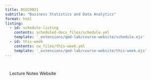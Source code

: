 ```yaml
---
title: BSSC0021
subtitle: "Business Statistics and Data Analytics"
format: html
listing: 
  - id: schedule-listing
    contents: scheduled-docs_files/schedule.yml
    template: '_extensions/qmd-lab/course-website/schedule.ejs'
  - id: this-week
    contents: cw_files/this-week.yml
    template: '_extensions/qmd-lab/course-website/this-week.ejs'
---
```


::: {.content-block}
::: {.grid}
::: {#banner .g-col-12 .g-col-md-6 style="margin: 3em 1em 0em 1em"}

::: {.banner-text}
Lecture Notes Website
::::

::::

::: {#hex .g-col-12 .g-col-md-6 .text-center style="margin: 3em 1em 0em 1em"}

\

::: {#this-week}
::::

::::
::::
::::

::: {.content-block}

::: {#schedule-listing}
::::

::::
